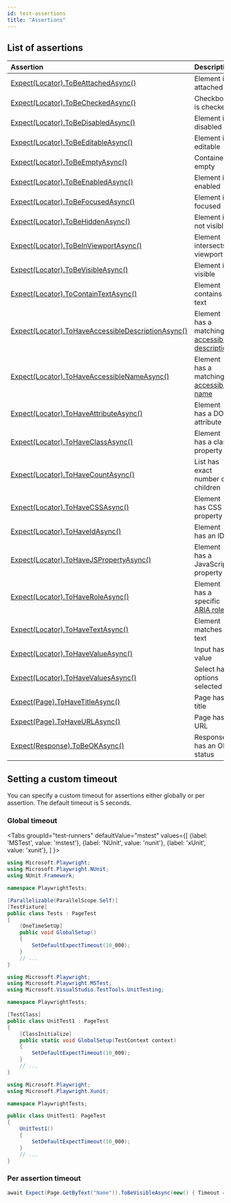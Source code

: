 ```yaml
---
id: test-assertions
title: "Assertions"
---
```


## List of assertions

| Assertion | Description |
| :- | :- |
| [Expect(Locator).ToBeAttachedAsync()](/api/class-locatorassertions.mdx#locator-assertions-to-be-attached) | Element is attached |
| [Expect(Locator).ToBeCheckedAsync()](/api/class-locatorassertions.mdx#locator-assertions-to-be-checked) | Checkbox is checked |
| [Expect(Locator).ToBeDisabledAsync()](/api/class-locatorassertions.mdx#locator-assertions-to-be-disabled) | Element is disabled |
| [Expect(Locator).ToBeEditableAsync()](/api/class-locatorassertions.mdx#locator-assertions-to-be-editable) | Element is editable |
| [Expect(Locator).ToBeEmptyAsync()](/api/class-locatorassertions.mdx#locator-assertions-to-be-empty) | Container is empty |
| [Expect(Locator).ToBeEnabledAsync()](/api/class-locatorassertions.mdx#locator-assertions-to-be-enabled) | Element is enabled |
| [Expect(Locator).ToBeFocusedAsync()](/api/class-locatorassertions.mdx#locator-assertions-to-be-focused) | Element is focused |
| [Expect(Locator).ToBeHiddenAsync()](/api/class-locatorassertions.mdx#locator-assertions-to-be-hidden) | Element is not visible |
| [Expect(Locator).ToBeInViewportAsync()](/api/class-locatorassertions.mdx#locator-assertions-to-be-in-viewport) | Element intersects viewport |
| [Expect(Locator).ToBeVisibleAsync()](/api/class-locatorassertions.mdx#locator-assertions-to-be-visible) | Element is visible |
| [Expect(Locator).ToContainTextAsync()](/api/class-locatorassertions.mdx#locator-assertions-to-contain-text) | Element contains text |
| [Expect(Locator).ToHaveAccessibleDescriptionAsync()](/api/class-locatorassertions.mdx#locator-assertions-to-have-accessible-description) | Element has a matching [accessible description](https://w3c.github.io/accname/#dfn-accessible-description) |
| [Expect(Locator).ToHaveAccessibleNameAsync()](/api/class-locatorassertions.mdx#locator-assertions-to-have-accessible-name) | Element has a matching [accessible name](https://w3c.github.io/accname/#dfn-accessible-name) |
| [Expect(Locator).ToHaveAttributeAsync()](/api/class-locatorassertions.mdx#locator-assertions-to-have-attribute) | Element has a DOM attribute |
| [Expect(Locator).ToHaveClassAsync()](/api/class-locatorassertions.mdx#locator-assertions-to-have-class) | Element has a class property |
| [Expect(Locator).ToHaveCountAsync()](/api/class-locatorassertions.mdx#locator-assertions-to-have-count) | List has exact number of children |
| [Expect(Locator).ToHaveCSSAsync()](/api/class-locatorassertions.mdx#locator-assertions-to-have-css) | Element has CSS property |
| [Expect(Locator).ToHaveIdAsync()](/api/class-locatorassertions.mdx#locator-assertions-to-have-id) | Element has an ID |
| [Expect(Locator).ToHaveJSPropertyAsync()](/api/class-locatorassertions.mdx#locator-assertions-to-have-js-property) | Element has a JavaScript property |
| [Expect(Locator).ToHaveRoleAsync()](/api/class-locatorassertions.mdx#locator-assertions-to-have-role) | Element has a specific [ARIA role](https://www.w3.org/TR/wai-aria-1.2/#roles) |
| [Expect(Locator).ToHaveTextAsync()](/api/class-locatorassertions.mdx#locator-assertions-to-have-text) | Element matches text |
| [Expect(Locator).ToHaveValueAsync()](/api/class-locatorassertions.mdx#locator-assertions-to-have-value) | Input has a value |
| [Expect(Locator).ToHaveValuesAsync()](/api/class-locatorassertions.mdx#locator-assertions-to-have-values) | Select has options selected |
| [Expect(Page).ToHaveTitleAsync()](/api/class-pageassertions.mdx#page-assertions-to-have-title) | Page has a title |
| [Expect(Page).ToHaveURLAsync()](/api/class-pageassertions.mdx#page-assertions-to-have-url) | Page has a URL |
| [Expect(Response).ToBeOKAsync()](/api/class-apiresponseassertions.mdx#api-response-assertions-to-be-ok) | Response has an OK status |

## Setting a custom timeout

You can specify a custom timeout for assertions either globally or per assertion. The default timeout is 5 seconds.

### Global timeout

<Tabs groupId="test-runners" defaultValue="mstest" values={[ {label: 'MSTest', value: 'mstest'}, {label: 'NUnit', value: 'nunit'}, {label: 'xUnit', value: 'xunit'}, ] }>

<TabItem value="nunit">

```csharp title="UnitTest1.cs"
using Microsoft.Playwright;
using Microsoft.Playwright.NUnit;
using NUnit.Framework;

namespace PlaywrightTests;

[Parallelizable(ParallelScope.Self)]
[TestFixture]
public class Tests : PageTest
{
    [OneTimeSetUp]
    public void GlobalSetup()
    {
        SetDefaultExpectTimeout(10_000);
    }
    // ...
}
```

</TabItem>

<TabItem value="mstest">

```csharp title="UnitTest1.cs"
using Microsoft.Playwright;
using Microsoft.Playwright.MSTest;
using Microsoft.VisualStudio.TestTools.UnitTesting;

namespace PlaywrightTests;

[TestClass]
public class UnitTest1 : PageTest
{
    [ClassInitialize]
    public static void GlobalSetup(TestContext context)
    {
        SetDefaultExpectTimeout(10_000);
    }
    // ...
}
```

</TabItem>

<TabItem value="xunit">

```csharp title="UnitTest1.cs"
using Microsoft.Playwright;
using Microsoft.Playwright.Xunit;

namespace PlaywrightTests;

public class UnitTest1: PageTest
{
    UnitTest1()
    {
        SetDefaultExpectTimeout(10_000);
    }
    // ...
}
```

</TabItem>

</Tabs>

### Per assertion timeout

```csharp title="UnitTest1.cs"
await Expect(Page.GetByText("Name")).ToBeVisibleAsync(new() { Timeout = 10_000 });
```


[Accessibility]: /api/class-accessibility.mdx "Accessibility"
[APIRequest]: /api/class-apirequest.mdx "APIRequest"
[APIRequestContext]: /api/class-apirequestcontext.mdx "APIRequestContext"
[APIResponse]: /api/class-apiresponse.mdx "APIResponse"
[APIResponseAssertions]: /api/class-apiresponseassertions.mdx "APIResponseAssertions"
[Browser]: /api/class-browser.mdx "Browser"
[BrowserContext]: /api/class-browsercontext.mdx "BrowserContext"
[BrowserType]: /api/class-browsertype.mdx "BrowserType"
[CDPSession]: /api/class-cdpsession.mdx "CDPSession"
[CDPSessionEvent]: /api/class-cdpsessionevent.mdx "CDPSessionEvent"
[Clock]: /api/class-clock.mdx "Clock"
[ConsoleMessage]: /api/class-consolemessage.mdx "ConsoleMessage"
[Dialog]: /api/class-dialog.mdx "Dialog"
[Download]: /api/class-download.mdx "Download"
[ElementHandle]: /api/class-elementhandle.mdx "ElementHandle"
[FileChooser]: /api/class-filechooser.mdx "FileChooser"
[FormData]: /api/class-formdata.mdx "FormData"
[Frame]: /api/class-frame.mdx "Frame"
[FrameLocator]: /api/class-framelocator.mdx "FrameLocator"
[JSHandle]: /api/class-jshandle.mdx "JSHandle"
[Keyboard]: /api/class-keyboard.mdx "Keyboard"
[Locator]: /api/class-locator.mdx "Locator"
[LocatorAssertions]: /api/class-locatorassertions.mdx "LocatorAssertions"
[Mouse]: /api/class-mouse.mdx "Mouse"
[Page]: /api/class-page.mdx "Page"
[PageAssertions]: /api/class-pageassertions.mdx "PageAssertions"
[Playwright]: /api/class-playwright.mdx "Playwright"
[PlaywrightAssertions]: /api/class-playwrightassertions.mdx "PlaywrightAssertions"
[Request]: /api/class-request.mdx "Request"
[Response]: /api/class-response.mdx "Response"
[Route]: /api/class-route.mdx "Route"
[Selectors]: /api/class-selectors.mdx "Selectors"
[TimeoutError]: /api/class-timeouterror.mdx "TimeoutError"
[Touchscreen]: /api/class-touchscreen.mdx "Touchscreen"
[Tracing]: /api/class-tracing.mdx "Tracing"
[Video]: /api/class-video.mdx "Video"
[WebError]: /api/class-weberror.mdx "WebError"
[WebSocket]: /api/class-websocket.mdx "WebSocket"
[WebSocketFrame]: /api/class-websocketframe.mdx "WebSocketFrame"
[WebSocketRoute]: /api/class-websocketroute.mdx "WebSocketRoute"
[Worker]: /api/class-worker.mdx "Worker"
[Element]: https://developer.mozilla.org/en-US/docs/Web/API/element "Element"
[EvaluationArgument]: /evaluating.mdx#evaluation-argument "EvaluationArgument"
[Promise]: https://developer.mozilla.org/en-US/docs/Web/JavaScript/Reference/Global_Objects/Promise "Promise"
[iterator]: https://developer.mozilla.org/en-US/docs/Web/JavaScript/Reference/Iteration_protocols "Iterator"
[origin]: https://developer.mozilla.org/en-US/docs/Glossary/Origin "Origin"
[selector]: https://developer.mozilla.org/en-US/docs/Web/CSS/CSS_Selectors "selector"
[Serializable]: https://developer.mozilla.org/en-US/docs/Web/JavaScript/Reference/Global_Objects/JSON/stringify#Description "Serializable"
[UIEvent.detail]: https://developer.mozilla.org/en-US/docs/Web/API/UIEvent/detail "UIEvent.detail"
[UnixTime]: https://en.wikipedia.org/wiki/Unix_time "Unix Time"
[xpath]: https://developer.mozilla.org/en-US/docs/Web/XPath "xpath"

[bool]: https://docs.microsoft.com/en-us/dotnet/api/system.boolean "bool"
[Date]: https://learn.microsoft.com/en-us/dotnet/api/system.datetime "DateTime"
[double]: https://docs.microsoft.com/en-us/dotnet/api/system.double "double"
[byte]: https://docs.microsoft.com/en-us/dotnet/api/system.byte "byte"
[int]: https://docs.microsoft.com/en-us/dotnet/api/system.int32 "int"
[long]: https://docs.microsoft.com/en-us/dotnet/api/system.int64 "long"
[void]: https://docs.microsoft.com/en-us/dotnet/csharp/language-reference/builtin-types/void "void"
[string]: https://docs.microsoft.com/en-us/dotnet/api/system.string "string"
[URL]: https://nodejs.org/api/url.html "URL"
[Regex]: https://docs.microsoft.com/en-us/dotnet/api/system.text.regularexpressions.regex "Regex"

[Action]: https://docs.microsoft.com/en-us/dotnet/api/system.action-1 "Action"
[Func]: https://docs.microsoft.com/en-us/dotnet/api/system.func-2 "Func"
[IEnumerable]: https://docs.microsoft.com/en-us/dotnet/api/system.collections.ienumerable "IEnumerable"
[IDictionary]: https://docs.microsoft.com/en-us/dotnet/api/system.collections.idictionary "IDictionary"
[Task]: https://docs.microsoft.com/en-us/dotnet/api/system.threading.tasks.task?view=net-5.0 "Task"
[IReadOnlyDictionary]: https://docs.microsoft.com/en-us/dotnet/api/system.collections.generic.ireadonlydictionary-2 "IReadOnlyDictionary"
[JsonElement]: https://docs.microsoft.com/en-us/dotnet/api/system.text.json.jsonelement "JsonElement"

[all available image tags]: https://mcr.microsoft.com/en-us/product/playwright/dotnet/about "all available image tags"
[Microsoft Artifact Registry]: https://mcr.microsoft.com/en-us/product/playwright/dotnet/about "Microsoft Artifact Registry"
[Dockerfile.noble]: https://github.com/microsoft/playwright-dotnet/blob/main/utils/docker/Dockerfile.noble "Dockerfile.noble"
